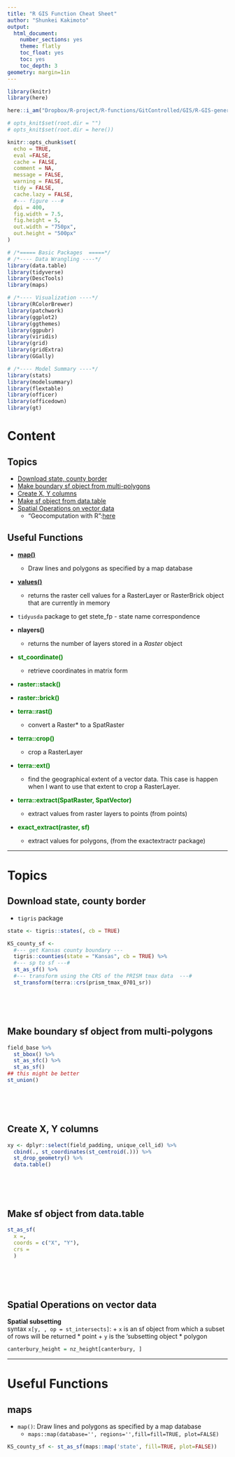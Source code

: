 ```yaml
---
title: "R GIS Function Cheat Sheet"
author: "Shunkei Kakimoto"
output:
  html_document:
    number_sections: yes
    theme: flatly
    toc_float: yes
    toc: yes
    toc_depth: 3
geometry: margin=1in
---
```


```r
library(knitr)
library(here)

here::i_am("Dropbox/R-project/R-functions/GitControlled/GIS/R-GIS-general.rmd")

# opts_knit$set(root.dir = "")
# opts_knit$set(root.dir = here())

knitr::opts_chunk$set(
  echo = TRUE,
  eval =FALSE,
  cache = FALSE,
  comment = NA,
  message = FALSE,
  warning = FALSE,
  tidy = FALSE,
  cache.lazy = FALSE,
  #--- figure ---#
  dpi = 400,
  fig.width = 7.5,
  fig.height = 5,
  out.width = "750px",
  out.height = "500px"
)

# /*===== Basic Packages  =====*/
# /*---- Data Wrangling ----*/
library(data.table)
library(tidyverse)
library(DescTools)
library(maps)

# /*---- Visualization ----*/
library(RColorBrewer)
library(patchwork)
library(ggplot2)
library(ggthemes)
library(ggpubr)
library(viridis)
library(grid)
library(gridExtra)
library(GGally)

# /*---- Model Summary ----*/
library(stats)
library(modelsummary)
library(flextable)
library(officer)
library(officedown)
library(gt)

```

# Content

## Topics
+ [Download state, county border](#DonloadStateBoundary)
+ [Make boundary sf object from multi-polygons](#MakeBoundary)
+ [Create X, Y columns](#CreateXYColumns)
+ [Make sf object from data.table](#Makesf)
+ [Spatial Operations on vector data](#SpatialOperationsVector)
  * "Geocomputation with R":[here](https://geocompr.robinlovelace.net/spatial-operations.html)


## Useful Functions

+ [**map()**](#map)
  * Draw lines and polygons as specified by a map database

+ [**values()**](#value)
  * returns the raster cell values for a RasterLayer or RasterBrick object that are currently in memory

+ `tidyusda` package to get stete_fp - state name correspondence

+ <span style="color:gren">**nlayers()**</span>
  * returns the number of layers stored in a *Raster* object
+ <span style="color:green">**st_coordinate()**</span>
  * retrieve coordinates in matrix form
 
+ <span style="color:green">**raster::stack()**</span>

+ <span style="color:green">**raster::brick()**</span>

+ <span style="color:green">**terra::rast()**</span>
  * convert a Raster* to a SpatRaster

+ <span style="color:green">**terra::crop()**</span>
  * crop a RasterLayer 

+ <span style="color:green">**terra::ext()**</span>
  * find the geographical extent of a vector data. This case is happen when I want to use that extent to crop a RasterLayer.

+ <span style="color:green">**terra::extract(SpatRaster, SpatVector)**</span>
  * extract values from raster layers to points (from points)

+ <span style="color:green">**exact_extract(raster, sf)**</span>
  * extract values for polygons, (from the exactextractr package)

---

# Topics

## Download state, county border {#DonloadStateBoundary}

+ `tigris` package 

```r
state <- tigris::states(, cb = TRUE)

KS_county_sf <-
  #--- get Kansas county boundary ---
  tigris::counties(state = "Kansas", cb = TRUE) %>%
  #--- sp to sf ---#
  st_as_sf() %>%
  #--- transform using the CRS of the PRISM tmax data  ---#
  st_transform(terra::crs(prism_tmax_0701_sr))
```

<br>

<br>

## Make boundary sf object from multi-polygons {#MakeBoundary}

```r
field_base %>%
  st_bbox() %>%
  st_as_sfc() %>%
  st_as_sf()
## this might be better
st_union()
```

<br>

<br>


## Create X, Y columns {#CreateXYColumns}

```r
xy <- dplyr::select(field_padding, unique_cell_id) %>%
  cbind(., st_coordinates(st_centroid(.))) %>%
  st_drop_geometry() %>%
  data.table()
```

<br>

<br>

## Make sf object from data.table {#Makesf}

```r
st_as_sf(
  x =,
  coords = c("X", "Y"),
  crs = 
  )
```

<br>

<br>

## Spatial Operations on vector data {#SpatialOperationsVector}

**Spatial subsetting** \
syntax `x[y, , op = st_intersects]`:
+  `x` is an sf object from which a subset of rows will be returned
  *  point 
+  `y` is the ‘subsetting object
  *  polygon

```r
canterbury_height = nz_height[canterbury, ]
```


---

# Useful Functions

## maps {#map}

+ `map()`: Draw lines and polygons as specified by a map database
  * `maps::map(database='', regions='',fill=fill=TRUE, plot=FALSE)`

```r
KS_county_sf <- st_as_sf(maps::map('state', fill=TRUE, plot=FALSE))
```






















